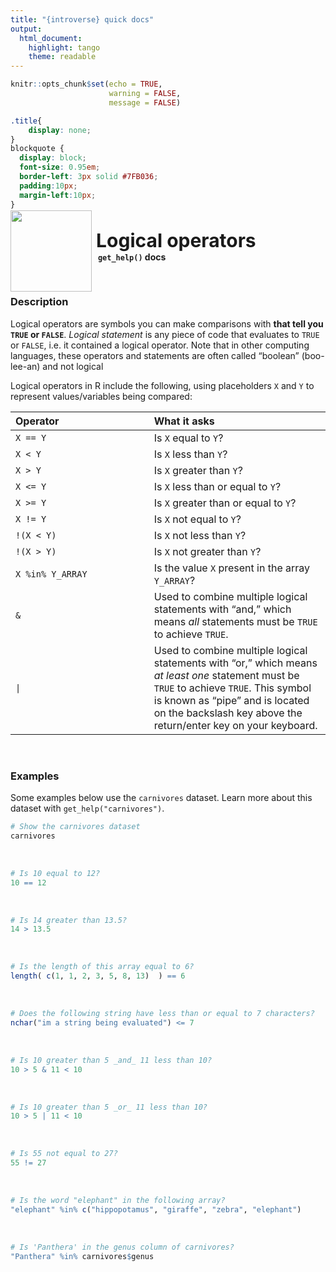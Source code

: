 ```yaml
---
title: "{introverse} quick docs"
output: 
  html_document:
    highlight: tango
    theme: readable
---
```



```r
knitr::opts_chunk$set(echo = TRUE, 
                      warning = FALSE, 
                      message = FALSE)
```

```css
.title{
    display: none;
}
blockquote {
  display: block;
  font-size: 0.95em;
  border-left: 3px solid #7FB036;
  padding:10px;
  margin-left:10px;
}
```

<div>
<br>
 <img src = "logo.png" style = "float:left;height:130px;margin-top:-30px;">
 <span style = "font-weight:bold;font-size:30px;"> 
  &nbsp;Logical operators
 </span>
 <br>
 <b>&nbsp;&nbsp;&nbsp;<code>get_help()</code> docs</b>
</div>
<br>

### Description

Logical operators are symbols you can make comparisons with **that tell you `TRUE` or `FALSE`**. _Logical statement_ is any piece of code that evaluates to `TRUE` or `FALSE`, i.e. it contained a logical operator. Note that in other computing languages, these operators and statements are often called "boolean" (boo-lee-an) and not logical

Logical operators in R include the following, using placeholders `X` and `Y` to represent values/variables being compared:


| Operator | What it asks |
|:----------|:-------------|
|  `X == Y` | Is `X` equal to `Y`? |
|  `X < Y` | Is `X` less than `Y`? |
| `X > Y` | Is `X` greater than `Y`? |
| `X <= Y` | Is `X` less than or equal to `Y`? |
| `X >= Y` | Is `X` greater than or equal to `Y`? |
| `X != Y` | Is `X` not equal to `Y`? |
| `!(X < Y)` | Is `X` not less than `Y`? |
| `!(X > Y)` | Is `X` not greater than `Y`? |
| `X %in% Y_ARRAY` | Is the value `X` present in the array `Y_ARRAY`? |
| `&` | Used to combine multiple logical statements with "and," which means _all_ statements must be `TRUE` to achieve `TRUE`. |
| `|` |  Used to combine multiple logical statements with "or," which means _at least one_ statement must be `TRUE` to achieve `TRUE`. This symbol is known as "pipe" and is located on the backslash key above the return/enter key on your keyboard. |


<br>

### Examples

Some examples below use the `carnivores` dataset. Learn more about this dataset with `get_help("carnivores")`.

```r
# Show the carnivores dataset
carnivores
```

<br>

```r
# Is 10 equal to 12?
10 == 12
```

<br>

```r
# Is 14 greater than 13.5?
14 > 13.5
```

<br>

```r
# Is the length of this array equal to 6? 
length( c(1, 1, 2, 3, 5, 8, 13)  ) == 6
```

<br>

```r
# Does the following string have less than or equal to 7 characters?
nchar("im a string being evaluated") <= 7
```

<br>

```r
# Is 10 greater than 5 _and_ 11 less than 10?
10 > 5 & 11 < 10
```

<br>

```r
# Is 10 greater than 5 _or_ 11 less than 10?
10 > 5 | 11 < 10
```

<br>

```r
# Is 55 not equal to 27?
55 != 27
```

<br>

```r
# Is the word "elephant" in the following array?
"elephant" %in% c("hippopotamus", "giraffe", "zebra", "elephant")
```

<br>

```r
# Is 'Panthera' in the genus column of carnivores?
"Panthera" %in% carnivores$genus
```